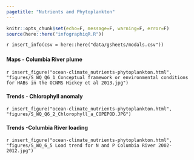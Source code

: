 ```yaml
---
pagetitle: "Nutrients and Phytoplankton"
---
```


```r
knitr::opts_chunk$set(echo=F, message=F, warning=F, error=F)
source(here::here("infographiqR.R"))
```

`r insert_info(csv = here::here("data/gsheets/modals.csv"))`


### {.tabset}

#### Maps - Columbia River plume

`r insert_figure("ocean-climate_nutrients-phytoplankton.html", "figures/S_WQ_Q6_1_Conceptual framework or environmental conditions for HABs in the OCNMS Hickey et al 2013.jpg")`

#### Trends - Chlorophyll anomaly

`r insert_figure("ocean-climate_nutrients-phytoplankton.html", "figures/S_WQ_Q6_2_Chlorophyll_a_COPEPOD.JPG")`

#### Trends -Columbia River loading

`r insert_figure("ocean-climate_nutrients-phytoplankton.html", "figures/S_WQ_6_5 Load trend for N and P Columbia River 2002-2012.jpg")`
